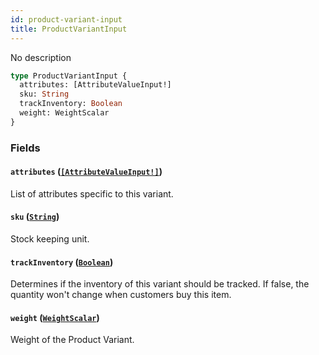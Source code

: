 ```yaml
---
id: product-variant-input
title: ProductVariantInput
---
```


No description

```graphql
type ProductVariantInput {
  attributes: [AttributeValueInput!]
  sku: String
  trackInventory: Boolean
  weight: WeightScalar
}
```

### Fields

#### `attributes` ([`[AttributeValueInput!]`](/developer/api-reference/inputs/attribute-value-input.mdx))

List of attributes specific to this variant.

#### `sku` ([`String`](/developer/api-reference/scalars/string.mdx))

Stock keeping unit.

#### `trackInventory` ([`Boolean`](/developer/api-reference/scalars/boolean.mdx))

Determines if the inventory of this variant should be tracked. If false, the quantity won't change when customers buy this item.

#### `weight` ([`WeightScalar`](/developer/api-reference/scalars/weight-scalar.mdx))

Weight of the Product Variant.
